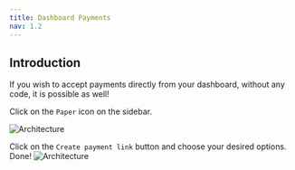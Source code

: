 ```yaml
---
title: Dashboard Payments
nav: 1.2
---
```


## Introduction

If you wish to accept payments directly from your dashboard, without any code, it is possible as well!

Click on the `Paper` icon on the sidebar.

![Architecture](/docs/v2/paymentlinks1.png)

Click on the `Create payment link` button and choose your desired options. Done!
![Architecture](/docs/v2/paymentlinks2.png)